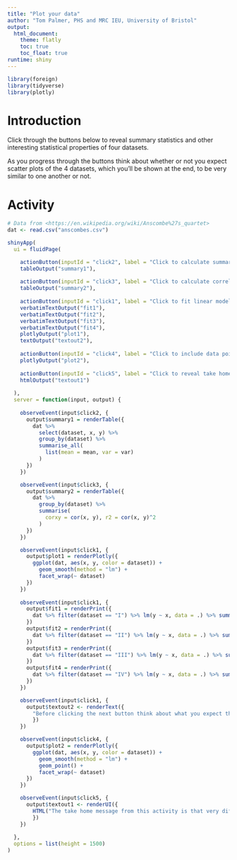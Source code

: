 ```yaml
---
title: "Plot your data"
author: "Tom Palmer, PHS and MRC IEU, University of Bristol"
output:
  html_document:
    theme: flatly
    toc: true
    toc_float: true
runtime: shiny
---
```


```r
library(foreign)
library(tidyverse)
library(plotly)
```

# Introduction
Click through the buttons below to reveal summary statistics and other interesting statistical properties of four datasets.

As you progress through the buttons think about whether or not you expect scatter plots of the 4 datasets, which you'll be shown at the end, to be very similar to one another or not.

# Activity
```r
# Data from <https://en.wikipedia.org/wiki/Anscombe%27s_quartet>
dat <- read.csv("anscombes.csv")

shinyApp(
  ui = fluidPage(

    actionButton(inputId = "click2", label = "Click to calculate summary statistics"),
    tableOutput("summary1"),
    
    actionButton(inputId = "click3", label = "Click to calculate correlations"),
    tableOutput("summary2"),
    
    actionButton(inputId = "click1", label = "Click to fit linear model with 95% CIs"),
    verbatimTextOutput("fit1"),
    verbatimTextOutput("fit2"),
    verbatimTextOutput("fit3"),
    verbatimTextOutput("fit4"),
    plotlyOutput("plot1"),
    textOutput("textout2"),
    
    actionButton(inputId = "click4", label = "Click to include data points on plots"),
    plotlyOutput("plot2"),
    
    actionButton(inputId = "click5", label = "Click to reveal take home message about activity"),
    htmlOutput("textout1")
    
  ),
  server = function(input, output) {
    
    observeEvent(input$click2, {
      output$summary1 = renderTable({
        dat %>% 
          select(dataset, x, y) %>%
          group_by(dataset) %>%
          summarise_all(
            list(mean = mean, var = var)
          )
      })
    })

    observeEvent(input$click3, {
      output$summary2 = renderTable({
        dat %>% 
          group_by(dataset) %>%
          summarise(
            corxy = cor(x, y), r2 = cor(x, y)^2
          )
      })
    })

    observeEvent(input$click1, {
      output$plot1 = renderPlotly({
        ggplot(dat, aes(x, y, color = dataset)) + 
          geom_smooth(method = "lm") + 
          facet_wrap(~ dataset)
      })      
    })
    
    observeEvent(input$click1, {
      output$fit1 = renderPrint({
        dat %>% filter(dataset == "I") %>% lm(y ~ x, data = .) %>% summary()
      })
      output$fit2 = renderPrint({
        dat %>% filter(dataset == "II") %>% lm(y ~ x, data = .) %>% summary()
      })
      output$fit3 = renderPrint({
        dat %>% filter(dataset == "III") %>% lm(y ~ x, data = .) %>% summary()
      })
      output$fit4 = renderPrint({
        dat %>% filter(dataset == "IV") %>% lm(y ~ x, data = .) %>% summary()
      })
    })

    observeEvent(input$click1, {
      output$textout2 <- renderText({
        "Before clicking the next button think about what you expect the scatter plots of the four datasets will look like. Do you expect them to be similar or different?"
        })
    })

    observeEvent(input$click4, {
      output$plot2 = renderPlotly({
        ggplot(dat, aes(x, y, color = dataset)) + 
          geom_smooth(method = "lm") + 
          geom_point() +
          facet_wrap(~ dataset)
      })      
    })

    observeEvent(input$click5, {
      output$textout1 <- renderUI({
        HTML("The take home message from this activity is that very different datasets can generate the same summary statistics and regression coefficients. Therefore, viewing plots of your data is usually valuable. <br><br> After looking at the scatter plots with the fitted lines do you think that it is appropriate to fit linear regression to all of the datasets?")
        })
    })
    
  },
  options = list(height = 1500)
)
```
